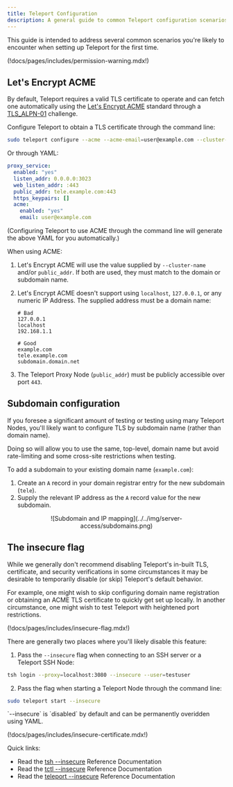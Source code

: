 ```yaml
---
title: Teleport Configuration
description: A general guide to common Teleport configuration scenarios and questions.
---
```


This guide is intended to address several common scenarios you're likely to encounter when setting up Teleport for the first time.

(!docs/pages/includes/permission-warning.mdx!)

## Let's Encrypt ACME

By default, Teleport requires a valid TLS certificate to operate and can fetch one automatically
using the [Let's Encrypt ACME](https://letsencrypt.org/how-it-works/) standard through a [TLS_ALPN-01](https://datatracker.ietf.org/doc/html/rfc8737) challenge.

Configure Teleport to obtain a TLS certificate through the command line:

```bash
sudo teleport configure --acme --acme-email=user@example.com --cluster-name=tele.example.com -o file
```

Or through YAML:

```yaml
proxy_service:
  enabled: "yes"
  listen_addr: 0.0.0.0:3023
  web_listen_addr: :443
  public_addr: tele.example.com:443
  https_keypairs: []
  acme:
    enabled: "yes"
    email: user@example.com
```

(Configuring Teleport to use ACME through the command line will generate the above YAML for you automatically.)

<Admonition type="note" title="ACME Requirements">
  When using ACME:

  1. Let's Encrypt ACME will use the value supplied by `--cluster-name` and/or `public_addr`. If both are used, they must match to the domain or subdomain name.
  
  2. Let's Encrypt ACME doesn't support using `localhost`, `127.0.0.1`, or any numeric IP Address. The supplied address must be a domain name:

     ```
     # Bad
     127.0.0.1
     localhost
     192.168.1.1

     # Good
     example.com
     tele.example.com
     subdomain.domain.net
     ```

  3. The Teleport Proxy Node (`public_addr`) must be publicly accessible over port `443`.
</Admonition>

## Subdomain configuration

If you foresee a significant amount of testing or testing using many Teleport Nodes, you'll likely want to configure TLS by subdomain name (rather than domain name). 

Doing so will allow you to use the same, top-level, domain name but avoid rate-limiting and some cross-site restrictions when testing.

To add a subdomain to your existing domain name (`example.com`):

1. Create an `A` record in your domain registrar entry for the new subdomain (`tele`).
2. Supply the relevant IP address as the `A` record value for the new subdomain.

<Figure
  align="center"
  bordered
  caption="Subdomain and IP mapping"
>
  ![Subdomain and IP mapping](../../img/server-access/subdomains.png)
</Figure>

## The insecure flag

While we generally don't recommend disabling Teleport's in-built TLS, certificate, and security verifications in some circumstances it may be desirable to temporarily disable (or skip) Teleport's default behavior. 

For example, one might wish to skip configuring domain name registration or obtaining an ACME TLS certificate to quickly get set up locally. In another circumstance, one might wish to test Teleport with heightened port restrictions.

(!docs/pages/includes/insecure-flag.mdx!)

There are generally two places where you'll likely disable this feature:

1. Pass the `--insecure` flag when connecting to an SSH server or a Teleport SSH Node: 

  ```bash
  tsh login --proxy=localhost:3080 --insecure --user=testuser
  ```

2. Pass the flag when starting a Teleport Node through the command line: 

  ```bash
  sudo teleport start --insecure
  ```

<Admonition type="tip" title="Tip">
  `--insecure` is `disabled` by default and can be permanently overidden using YAML.
</Admonition>

(!docs/pages/includes/insecure-certificate.mdx!)

Quick links:

- Read the [tsh --insecure](../cli-docs.mdx#tsh) Reference Documentation
- Read the [tctl --insecure](../cli-docs.mdx#tctl) Reference Documentation
- Read the [teleport --insecure](../cli-docs.mdx#teleport) Reference Documentation